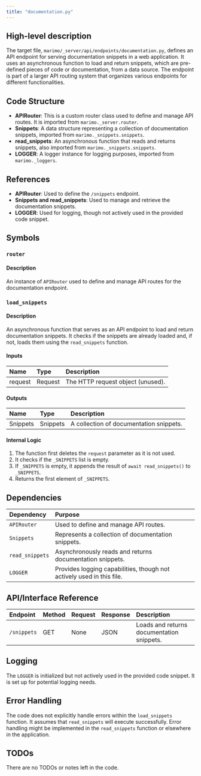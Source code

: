```yaml
---
title: "documentation.py"
---
```


## High-level description

The target file, `marimo/_server/api/endpoints/documentation.py`, defines an API endpoint for serving documentation snippets in a web application. It uses an asynchronous function to load and return snippets, which are pre-defined pieces of code or documentation, from a data source. The endpoint is part of a larger API routing system that organizes various endpoints for different functionalities.

## Code Structure

- **APIRouter**: This is a custom router class used to define and manage API routes. It is imported from `marimo._server.router`.
- **Snippets**: A data structure representing a collection of documentation snippets, imported from `marimo._snippets.snippets`.
- **read_snippets**: An asynchronous function that reads and returns snippets, also imported from `marimo._snippets.snippets`.
- **LOGGER**: A logger instance for logging purposes, imported from `marimo._loggers`.

## References

- **APIRouter**: Used to define the `/snippets` endpoint.
- **Snippets and read_snippets**: Used to manage and retrieve the documentation snippets.
- **LOGGER**: Used for logging, though not actively used in the provided code snippet.

## Symbols

### `router`
#### Description
An instance of `APIRouter` used to define and manage API routes for the documentation endpoint.

### `load_snippets`
#### Description
An asynchronous function that serves as an API endpoint to load and return documentation snippets. It checks if the snippets are already loaded and, if not, loads them using the `read_snippets` function.

#### Inputs
| Name    | Type    | Description                        |
|:--------|:--------|:-----------------------------------|
| request | Request | The HTTP request object (unused).  |

#### Outputs
| Name     | Type     | Description                                      |
|:---------|:---------|:-------------------------------------------------|
| Snippets | Snippets | A collection of documentation snippets.          |

#### Internal Logic
1. The function first deletes the `request` parameter as it is not used.
2. It checks if the `_SNIPPETS` list is empty.
3. If `_SNIPPETS` is empty, it appends the result of `await read_snippets()` to `_SNIPPETS`.
4. Returns the first element of `_SNIPPETS`.

## Dependencies

| Dependency | Purpose                                                                 |
|:-----------|:------------------------------------------------------------------------|
| `APIRouter` | Used to define and manage API routes.                                   |
| `Snippets`  | Represents a collection of documentation snippets.                      |
| `read_snippets` | Asynchronously reads and returns documentation snippets.            |
| `LOGGER`    | Provides logging capabilities, though not actively used in this file.   |

## API/Interface Reference

| Endpoint   | Method | Request | Response | Description                                      |
|:-----------|:-------|:--------|:---------|:-------------------------------------------------|
| `/snippets`| GET    | None    | JSON     | Loads and returns documentation snippets.        |

## Logging

The `LOGGER` is initialized but not actively used in the provided code snippet. It is set up for potential logging needs.

## Error Handling

The code does not explicitly handle errors within the `load_snippets` function. It assumes that `read_snippets` will execute successfully. Error handling might be implemented in the `read_snippets` function or elsewhere in the application.

## TODOs

There are no TODOs or notes left in the code.